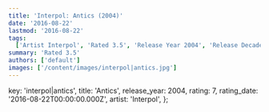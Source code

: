 ```yaml
---
title: 'Interpol: Antics (2004)'
date: '2016-08-22'
lastmod: '2016-08-22'
tags:
  ['Artist Interpol', 'Rated 3.5', 'Release Year 2004', 'Release Decade 2000']
summary: 'Rated 3.5'
authors: ['default']
images: ['/content/images/interpol|antics.jpg']
---
```


  key: 'interpol|antics',
  title: 'Antics',
  release_year: 2004,
  rating: 7,
  rating_date: '2016-08-22T00:00:00.000Z',
  artist: 'Interpol',
};

<MusicRating data={data} />
